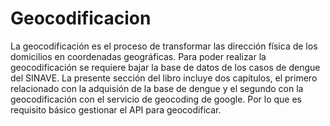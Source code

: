 # Geocodificacion

La geocodificación es el proceso de transformar las dirección física de los domicilios en coordenadas geográficas. Para poder realizar la geocodificación se requiere bajar la base de datos de los casos de dengue del SINAVE. La presente sección del libro incluye dos capítulos, el primero relacionado con la adquisión de la base de dengue y el segundo con la geocodificación con el servicio de geocoding de google. Por lo que es requisito básico gestionar el API para geocodificar.